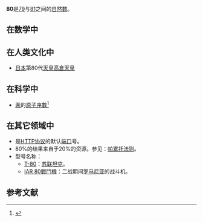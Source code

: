 {{noteTA|G1=Math}}
{{整数
| 大写 = 捌拾、{{可疑|reason=無書可證}}枯
| 质因数分解 = {{質因數分解}}
| 罗马数字 = LXXX
}}
'''80'''是[[79|79]]与[[81|81]]之间的[[自然数|自然数]]。

== 在数学中 ==
{{數字性質|use math=yes}}

== 在人类文化中 ==
*[[日本|日本]]第80代[[天皇|天皇]][[高倉天皇|高倉天皇]]

== 在科学中 ==
* [[汞|汞]]的[[原子序數|原子序數]]<ref>{{Cite web |url=http://www.rsc.org/periodic-table |title=Royal Society of Chemistry - Visual Element Periodic Table |accessdate=2013-01-30 |archive-date=2016-04-10 |archive-url=https://web.archive.org/web/20160410112333/http://www.rsc.org/periodic-table |dead-url=no }}</ref>

== 在其它领域中 ==
* 是[[HTTP|HTTP]][[协议|协议]]的默认[[端口|端口]]号。
* 80%的结果来自于20%的资源。参见：[[帕累托法则|帕累托法则]]。
* 型号名称：
** [[T-80|T-80]]：[[苏联|苏联]][[坦克|坦克]]。
** [[IAR_80戰鬥機|IAR 80戰鬥機]]：二战期间[[罗马尼亚|罗马尼亚]]的战斗机。

== 参考文献 ==
{{reflist}}